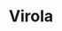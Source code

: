 ---
title: Virola
aka:
  - epeña
  - oo-koo-na
  - paricá
  - nyakwana
family_members:
  - Virola theiodora
  - Virola rufula
  - Virola calophylla
  - Virola elongata
  - Virola calophylloidea
duration_chart_title: Insufflated Duration of Virola theiodora
duration_chart:
  total: 1–3 h
  onset: 1–10m
  coming_up: 5–10m
  plateau: 10–40m
  coming_down: 30–60m
positive_effects: euphoria, empathy, stimulation
neutral_effects: visuals
negative_effects: nausea, muscle tension, confusion, anxiety
image_location: /src/assets/Images/Virola species/Virola_bark_K3.jpg
dosage_table:
  title: Insufflated Dosage of Dried Virola theiodora Bark Resin
  threshold: 300 mg
  light: 500 mg
  common: 800 mg
  strong: 1.5 g
  heavy: 2.5+ g
--- 